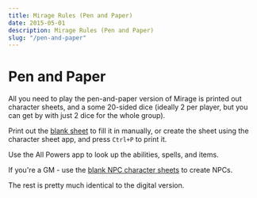```yaml
---
title: Mirage Rules (Pen and Paper)
date: 2015-05-01
description: Mirage Rules (Pen and Paper)
slug: "/pen-and-paper"
---
```




# Pen and Paper

All you need to play the pen-and-paper version of Mirage is printed out character sheets, and a some 20-sided dice (ideally 2 per player, but you can get by with just 2 dice for the whole group).

Print out the [blank sheet](/sheets/character-sheet.pdf) to fill it in manually, or create the sheet using the <Link to="/character-sheet">character sheet app</Link>, and press `Ctrl+P` to print it.


Use the  <Link to="/all-powers">All Powers</Link> app to look up the abilities, spells, and items.

If you're a GM - use the [blank NPC character sheets](/sheets/npc-sheet.pdf) to create NPCs.

The rest is pretty much identical to the digital version. 

 
<!-- Premade sheets for each class. -->
